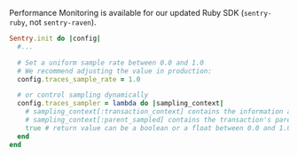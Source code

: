 Performance Monitoring is available for our updated Ruby SDK (`sentry-ruby`, not `sentry-raven`).

```ruby
Sentry.init do |config|
  #...

  # Set a uniform sample rate between 0.0 and 1.0
  # We recommend adjusting the value in production:
  config.traces_sample_rate = 1.0

  # or control sampling dynamically
  config.traces_sampler = lambda do |sampling_context|
    # sampling_context[:transaction_context] contains the information about the transaction
    # sampling_context[:parent_sampled] contains the transaction's parent's sample decision
    true # return value can be a boolean or a float between 0.0 and 1.0
  end
end
```

